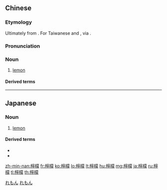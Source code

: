 {{also|柠檬}}
==Chinese==
{{zh-forms|s=柠檬|gloss=-|alt=黎檬,黎朦,宜蒙,來檬,萊檬}}

===Etymology===
Ultimately from {{der|zh|sa|निम्बू}}. For Taiwanese {{etyl|nan|-}} and {{etyl|hak|-}}, via {{der|zh|ja|-}} {{ja-r|檸檬|レモン}}.

===Pronunciation===
{{zh-pron
|m=níngméng
|c=ning4 mung4-1
|h=pfs=lê-móng
|md=nìng-mùng
|mn=tw:lê-bóng/xm,qz,zz,twd:lêng-bông
|w=3nyin mon
|cat=n
}}

===Noun===
{{zh-noun}}

# [[lemon]] {{gloss|fruit, tree}}

====Derived terms====
{{zh-der|檸檬草|檸檬色|檸檬水|檸檬酸|檸檬汁|青檸檬|檸檬素|檸檬香茅|甜檸檬心理}}

{{zh-cat|Advanced|Fruits|Trees}}

----

==Japanese==
{{ja-kanjitab|yomi=irr|sort=れもん|れ|もん}}

===Noun===
{{ja-noun|レモン}}

# [[lemon]]

====Derived terms====
* {{ja-r|檸檬色|れもんいろ}}
* {{ja-r|檸檬鮫|れもんざめ}}

[[Category:ja:Fruits|れもん]]
[[Category:ja:Trees|れもん]]

[[zh-min-nan:檸檬]]
[[fr:檸檬]]
[[ko:檸檬]]
[[lo:檸檬]]
[[lt:檸檬]]
[[hu:檸檬]]
[[mg:檸檬]]
[[ja:檸檬]]
[[ru:檸檬]]
[[tl:檸檬]]
[[th:檸檬]]